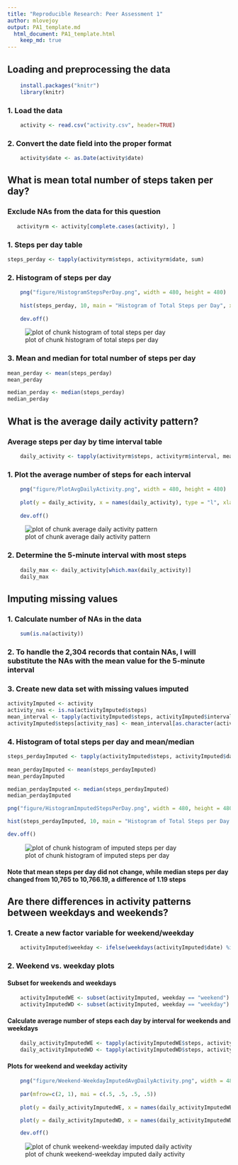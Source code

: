 ```yaml
---
title: "Reproducible Research: Peer Assessment 1"
author: mlovejoy
output: PA1_template.md
  html_document: PA1_template.html
    keep_md: true
---
```



## Loading and preprocessing the data
```r
    install.packages("knitr")
    library(knitr)
```
### 1. Load the data
```r
    activity <- read.csv("activity.csv", header=TRUE)
```
### 2. Convert the date field into the proper format
```r
    activity$date <- as.Date(activity$date)
```
## What is mean total number of steps taken per day?

### Exclude NAs from the data for this question
```r
   activityrm <- activity[complete.cases(activity), ]
```
### 1. Steps per day table
```r
steps_perday <- tapply(activityrm$steps, activityrm$date, sum)
```
### 2. Histogram of steps per day
```r
    png("figure/HistogramStepsPerDay.png", width = 480, height = 480)
    
    hist(steps_perday, 10, main = "Histogram of Total Steps per Day", xlab = "Number of Steps")
    
    dev.off()
```
![plot of chunk histogram of total steps per day](figure/HistogramStepsPerDay.png)

### 3. Mean and median for total number of steps per day
```r
mean_perday <- mean(steps_perday)
mean_perday

median_perday <- median(steps_perday)
median_perday
```
## What is the average daily activity pattern?

### Average steps per day by time interval table
```r
    daily_activity <- tapply(activityrm$steps, activityrm$interval, mean)
```
### 1. Plot the average number of steps for each interval
```r
    png("figure/PlotAvgDailyActivity.png", width = 480, height = 480)
    
    plot(y = daily_activity, x = names(daily_activity), type = "l", xlab = "5-Minute Interval", ylab = "Average Number of Steps", main = "Average Daily Activity Pattern")
    
    dev.off()
```
![plot of chunk average daily activity pattern](figure/PlotAvgDailyActivity.png)

### 2. Determine the 5-minute interval with most steps
```r
    daily_max <- daily_activity[which.max(daily_activity)]
    daily_max
```
## Imputing missing values

### 1. Calculate number of NAs in the data
```r
    sum(is.na(activity))
```
### 2. To handle the 2,304 records that contain NAs, I will substitute the NAs with the mean value for the 5-minute interval

### 3. Create new data set with missing values imputed
```r
activityImputed <- activity
activity_nas <- is.na(activityImputed$steps)
mean_interval <- tapply(activityImputed$steps, activityImputed$interval, mean, na.rm=TRUE, simplify=TRUE)
activityImputed$steps[activity_nas] <- mean_interval[as.character(activityImputed$interval[activity_nas])]
```

### 4. Histogram of total steps per day and mean/median
```r
steps_perdayImputed <- tapply(activityImputed$steps, activityImputed$date, sum)
    
mean_perdayImputed <- mean(steps_perdayImputed)
mean_perdayImputed

median_perdayImputed <- median(steps_perdayImputed)
median_perdayImputed
```

```r
png("figure/HistogramImputedStepsPerDay.png", width = 480, height = 480)

hist(steps_perdayImputed, 10, main = "Histogram of Total Steps per Day (With Imputed Values)", xlab = "Number of Steps")

dev.off()
```
![plot of chunk histogram of imputed steps per day](figure/HistogramImputedStepsPerDay.png)

#### Note that mean steps per day did not change, while median steps per day changed from 10,765 to 10,766.19, a difference of 1.19 steps

## Are there differences in activity patterns between weekdays and weekends?

### 1. Create a new factor variable for weekend/weekday
```r
    activityImputed$weekday <- ifelse(weekdays(activityImputed$date) %in% c('Saturday', 'Sunday'), 'weekend', 'weekday')
```  
### 2. Weekend vs. weekday plots

#### Subset for weekends and weekdays
```r
    activityImputedWE <- subset(activityImputed, weekday == "weekend")
    activityImputedWD <- subset(activityImputed, weekday == "weekday")
```
#### Calculate average number of steps each day by interval for weekends and weekdays
```r
    daily_activityImputedWE <- tapply(activityImputedWE$steps, activityImputedWE$interval, mean)
    daily_activityImputedWD <- tapply(activityImputedWD$steps, activityImputedWD$interval, mean)
```
#### Plots for weekend and weekday activity
```r
    png("figure/Weekend-WeekdayImputedAvgDailyActivity.png", width = 480, height = 480)
    
    par(mfrow=c(2, 1), mai = c(.5, .5, .5, .5))
    
    plot(y = daily_activityImputedWE, x = names(daily_activityImputedWE), type = "l", xlab = NA, ylab = "Average Number of Steps", main = "Average Daily Activity Pattern - Weekends")

    plot(y = daily_activityImputedWD, x = names(daily_activityImputedWD), type = "l", xlab = "5-Minute Interval", ylab = "Average Number of Steps", main = "Average Daily Activity Pattern - Weekdays")

    dev.off()
```
![plot of chunk weekend-weekday imputed daily activity](figure/Weekend-WeekdayImputedAvgDailyActivity.png)